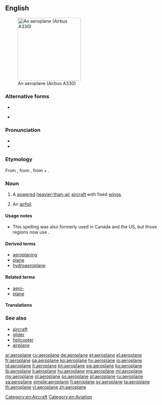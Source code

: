 {{also|aéroplane}}
==English==
[[Image:Egyptair.a330-200.su-gce.arp.jpg|thumb|right|200px|An aeroplane (Airbus A330)]]

===Alternative forms===
* {{l|en|aëroplane}}
* {{l|en|airplane}} {{qualifier|US|Canada}}

===Pronunciation===
* {{audio|en-uk-aeroplane.ogg|Audio (UK)|lang=en}}
* {{IPA|/ˈeə.rə.pleɪn/|lang=en}}

===Etymology===
From {{etyl|fr|en}} {{term|aéroplane||lang=fr}}, from {{etyl|grc|en}} {{term|ἀερόπλανος||wandering in air|lang=grc}}, from {{term|ἀήρ||air|lang=grc}} + {{term|πλάνος||wandering|lang=grc}}.

===Noun===
{{en-noun}}

# {{context|Australia|New Zealand|South Africa|British|lang=en}} A [[powered]] [[heavier-than-air]] [[aircraft]] with fixed [[wing]]s.
# {{cx|aeronautics|archaic|lang=en}} An [[airfoil]].

====Usage notes====
* This spelling was also formerly used in Canada and the US, but those regions now use {{term|airplane|lang=en}}.

====Derived terms====
* [[aeroplaning]]
* [[plane]]
* [[hydroaeroplane]] {{qualifier|obsolete}}

====Related terms====
* [[aero-]]
* [[plane]]

====Translations====
{{trans-see|airplane}}

===See also===
* [[aircraft]]
* [[glider]]
* [[helicopter]]
* [[airplane]]

[[Category:en:Aircraft]]
[[Category:en:Aviation]]

[[ar:aeroplane]]
[[cy:aeroplane]]
[[de:aeroplane]]
[[et:aeroplane]]
[[el:aeroplane]]
[[fr:aeroplane]]
[[ga:aeroplane]]
[[ko:aeroplane]]
[[hy:aeroplane]]
[[io:aeroplane]]
[[id:aeroplane]]
[[it:aeroplane]]
[[kn:aeroplane]]
[[sw:aeroplane]]
[[ku:aeroplane]]
[[lb:aeroplane]]
[[li:aeroplane]]
[[hu:aeroplane]]
[[mg:aeroplane]]
[[ml:aeroplane]]
[[my:aeroplane]]
[[nl:aeroplane]]
[[ps:aeroplane]]
[[pl:aeroplane]]
[[ru:aeroplane]]
[[sa:aeroplane]]
[[simple:aeroplane]]
[[fi:aeroplane]]
[[sv:aeroplane]]
[[ta:aeroplane]]
[[th:aeroplane]]
[[vi:aeroplane]]
[[zh:aeroplane]]